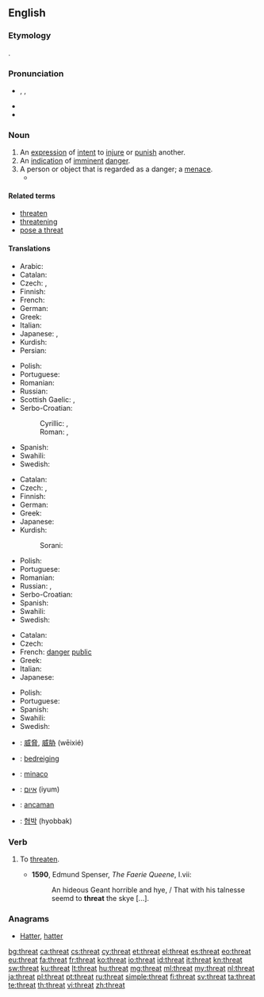 ==English==

===Etymology===
{{etyl|ang}} {{term|þreat|þrēat|crowd, army}}.

===Pronunciation===
* {{a|UK|US}} {{enPR|thrĕt}}, {{IPA|/θɹɛt/}}, {{X-SAMPA|/TrEt/}}
* {{audio|en-us-threat.ogg|Audio (US)}}
* {{rhymes|ɛt}}

===Noun===
{{en-noun}}

# An [[expression]] of [[intent]] to [[injure]] or [[punish]] another.
# An [[indication]] of [[imminent]] [[danger]].
# A person or object that is regarded as a danger; a [[menace]].
#* {{quote-news
|year=2011
|date=September 2
|author=Phil McNulty
|title=Bulgaria 0-3 England
|work=BBC
|url=http://news.bbc.co.uk/sport2/hi/football/14770875.stm
|page=
|passage=Rooney's United team-mate Chris Smalling was given his debut at right-back and was able to adjust to the international stage in relatively relaxed fashion as Bulgaria barely posed a '''threat''' of any consequence.}}

====Related terms====
* [[threaten]]
* [[threatening]]
* [[pose a threat]]

====Translations====
{{trans-top|expression of intent to injure or punish another}}
* Arabic: {{t-|ar|تهديد|tr=tahdid|m}}
* Catalan: {{t+|ca|amenaça|f}}
* Czech: {{t-|cs|hrozba|f}}, {{t-|cs|výhrůžka|f}}
* Finnish: {{t+|fi|uhkaus}}
* French: {{t+|fr|menace|f}}
* German: {{t+|de|Drohung|f}}
* Greek: {{t+|el|απειλή|f|tr=apilí}}
* Italian: {{t+|it|minaccia|f}}
* Japanese: {{t-|ja|脅迫|tr=kyōhaku}}, {{t-|ja|脅かし|tr=odokashi}}
* Kurdish: {{t+|ku|tehdît}}
* Persian: {{t+|fa|تهدید}}
{{trans-mid}}
* Polish: {{t-|pl|groźba|f}}
* Portuguese: {{t+|pt|ameaça}}
* Romanian: {{t-|ro|amenințare|f}}
* Russian: {{t+|ru|угроза|f|tr=ugróza}}
* Scottish Gaelic: {{t-|gd|bagairt|f}}, {{t-|gd|bagradh|m}}
* Serbo-Croatian:
*: Cyrillic: {{t|sh|пријетња|sc=Cyrl}}, {{t|sh|претња|f|sc=Cyrl}}
*: Roman: {{t|sh|prijetnja|f}}, {{t|sh|pretnja|f}}
* Spanish: {{t+|es|amenaza|f}}
* Swahili: {{t+|sw|tisho}}
* Swedish: {{t+|sv|hot|n}}
{{trans-bottom}}

{{trans-top|indication of imminent danger}}
* Catalan: {{t+|ca|amenaça|f}}
* Czech: {{t-|cs|hrozba|f}}, {{t-|cs|ohrožení|n}}
* Finnish: {{t+|fi|uhka}}
* German: {{t-|de|Bedrohung|f}}
* Greek: {{t+|el|απειλή|f|tr=apilí}}
* Japanese: {{t-|ja|脅威|tr=kyōi}}
* Kurdish:
*: Sorani: {{t+|ku|هه‌ڕه‌شه‌|sc=ku-Arab}}
{{trans-mid}}
* Polish: {{t+|pl|zagrożenie|n}}
* Portuguese: {{t+|pt|ameaça}}
* Romanian: {{t-|ro|amenințare|f}}
* Russian: {{t+|ru|угроза|f|tr=ugróza}}, {{t+|ru|опасность|f|tr=opásnost'}}
* Serbo-Croatian: {{t|sh|prijetnja|f}}
* Spanish: {{t+|es|amenaza|f}}
* Swahili: {{t+|sw|tisho}}
* Swedish: {{t+|sv|hot|n}}
{{trans-bottom}}

{{trans-top|person regarded as a danger}}
* Catalan: {{t+|ca|amenaça|f}}
* Czech: {{t-|cs|hrozba}}
* French: [[danger]] [[public]] {{m}}
* Greek: {{t+|el|απειλή|f|tr=apilí}}
* Italian: {{t+|it|minaccia|f}}
* Japanese: {{t-|ja|脅威|tr=kyōi}}
{{trans-mid}}
* Polish: {{t+|pl|zagrożenie|n}}
* Portuguese: {{t+|pt|ameaça}}
* Spanish: {{t+|es|amenaza|f}}
* Swahili: {{t+|sw|tisho}}
* Swedish: {{t+|sv|hot|n}}
{{trans-bottom}}

{{checktrans-top}}
* {{ttbc|zh}}: [[威脅]], [[威胁]] (wēixié)
* {{ttbc|nl}}: [[bedreiging]] {{f}}
* {{ttbc|eo}}: [[minaco]]
* {{ttbc|he}}: [[איום]] (iyum)
* {{ttbc|id}}: [[ancam|ancaman]]
* {{ttbc|ko}}: [[협박]] (hyobbak)
{{trans-bottom}}

===Verb===
{{en-verb}}

# {{archaic}} To [[threaten]].
#* '''1590''', Edmund Spenser, ''The Faerie Queene'', I.vii:
#*: An hideous Geant horrible and hye, / That with his talnesse seemd to '''threat''' the skye [...].

===Anagrams===
* [[Hatter#English|Hatter]], [[hatter#English|hatter]]

[[bg:threat]]
[[ca:threat]]
[[cs:threat]]
[[cy:threat]]
[[et:threat]]
[[el:threat]]
[[es:threat]]
[[eo:threat]]
[[eu:threat]]
[[fa:threat]]
[[fr:threat]]
[[ko:threat]]
[[io:threat]]
[[id:threat]]
[[it:threat]]
[[kn:threat]]
[[sw:threat]]
[[ku:threat]]
[[lt:threat]]
[[hu:threat]]
[[mg:threat]]
[[ml:threat]]
[[my:threat]]
[[nl:threat]]
[[ja:threat]]
[[pl:threat]]
[[pt:threat]]
[[ru:threat]]
[[simple:threat]]
[[fi:threat]]
[[sv:threat]]
[[ta:threat]]
[[te:threat]]
[[th:threat]]
[[vi:threat]]
[[zh:threat]]